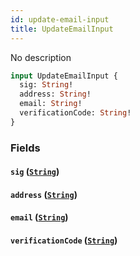 ```yaml
---
id: update-email-input
title: UpdateEmailInput
---
```



No description

```graphql
input UpdateEmailInput {
  sig: String!
  address: String!
  email: String!
  verificationCode: String!
}
```


### Fields

#### `sig` ([`String`](../../references/scalars/string))




#### `address` ([`String`](../../references/scalars/string))




#### `email` ([`String`](../../references/scalars/string))




#### `verificationCode` ([`String`](../../references/scalars/string))






